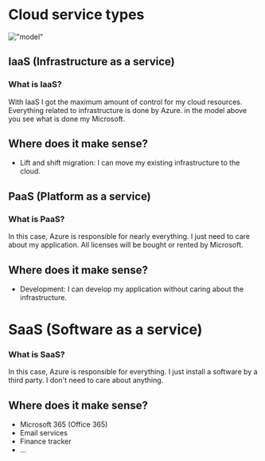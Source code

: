 # Cloud service types

!["model"]("https://learn.microsoft.com/en-us/training/wwl-azure/describe-cloud-service-types/media/shared-responsibility-b3829bfe.svg")

## IaaS (Infrastructure as a service)
### What is IaaS?
With IaaS I got the maximum amount of control for my cloud resources. Everything related to infrastructure is done by Azure. in the model above you see what is done my Microsoft. 
## Where does it make sense?
- Lift and shift migration: I can move my existing infrastructure to the cloud.

## PaaS (Platform as a service)
### What is PaaS?
In this case, Azure is responsible for nearly everything. I just need to care about my application. All licenses will be bought or rented by Microsoft.
## Where does it make sense?
- Development: I can develop my application without caring about the infrastructure.

# SaaS (Software as a service)
### What is SaaS?
In this case, Azure is responsible for everything. I just install a software by a third party. I don't need to care about anything.

## Where does it make sense?
- Microsoft 365 (Office 365)
- Email services
- Finance tracker
- ...